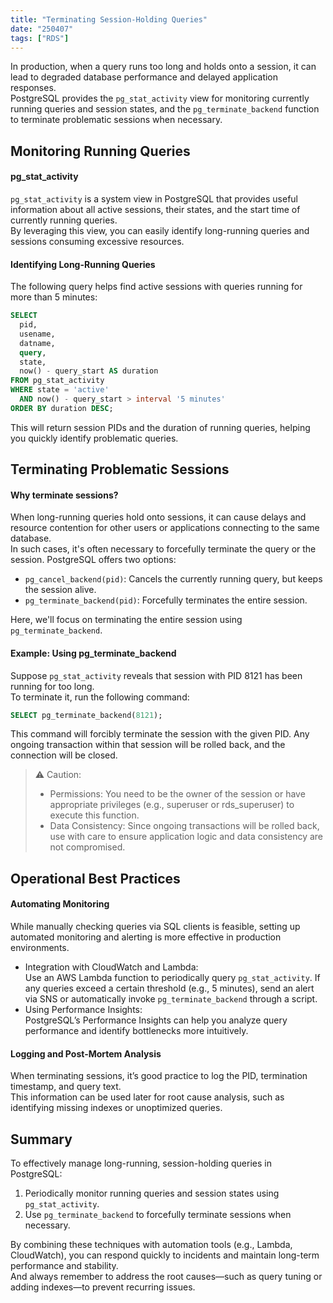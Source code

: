 ```yaml
---
title: "Terminating Session-Holding Queries"
date: "250407"
tags: ["RDS"]
---
```


In production, when a query runs too long and holds onto a session, it can lead to degraded database performance and delayed application responses.  
PostgreSQL provides the `pg_stat_activity` view for monitoring currently running queries and session states, and the `pg_terminate_backend` function to terminate problematic sessions when necessary.

## Monitoring Running Queries

#### pg_stat_activity

`pg_stat_activity` is a system view in PostgreSQL that provides useful information about all active sessions, their states, and the start time of currently running queries.  
By leveraging this view, you can easily identify long-running queries and sessions consuming excessive resources.

#### Identifying Long-Running Queries

The following query helps find active sessions with queries running for more than 5 minutes:

```sql
SELECT
  pid,
  usename,
  datname,
  query,
  state,
  now() - query_start AS duration
FROM pg_stat_activity
WHERE state = 'active'
  AND now() - query_start > interval '5 minutes'
ORDER BY duration DESC;
```

This will return session PIDs and the duration of running queries, helping you quickly identify problematic queries.

## Terminating Problematic Sessions

#### Why terminate sessions?

When long-running queries hold onto sessions, it can cause delays and resource contention for other users or applications connecting to the same database.  
In such cases, it's often necessary to forcefully terminate the query or the session. PostgreSQL offers two options:

- `pg_cancel_backend(pid)`: Cancels the currently running query, but keeps the session alive.
- `pg_terminate_backend(pid)`: Forcefully terminates the entire session.

Here, we'll focus on terminating the entire session using `pg_terminate_backend`.

#### Example: Using pg_terminate_backend

Suppose `pg_stat_activity` reveals that session with PID 8121 has been running for too long.  
To terminate it, run the following command:

```sql
SELECT pg_terminate_backend(8121);
```

This command will forcibly terminate the session with the given PID. Any ongoing transaction within that session will be rolled back, and the connection will be closed.

> ⚠️ Caution:
>
> - Permissions: You need to be the owner of the session or have appropriate privileges (e.g., superuser or rds_superuser) to execute this function.
> - Data Consistency: Since ongoing transactions will be rolled back, use with care to ensure application logic and data consistency are not compromised.

## Operational Best Practices

#### Automating Monitoring

While manually checking queries via SQL clients is feasible, setting up automated monitoring and alerting is more effective in production environments.

- Integration with CloudWatch and Lambda:  
  Use an AWS Lambda function to periodically query `pg_stat_activity`. If any queries exceed a certain threshold (e.g., 5 minutes), send an alert via SNS or automatically invoke `pg_terminate_backend` through a script.
- Using Performance Insights:  
  PostgreSQL’s Performance Insights can help you analyze query performance and identify bottlenecks more intuitively.

#### Logging and Post-Mortem Analysis

When terminating sessions, it’s good practice to log the PID, termination timestamp, and query text.  
This information can be used later for root cause analysis, such as identifying missing indexes or unoptimized queries.

## Summary

To effectively manage long-running, session-holding queries in PostgreSQL:

1. Periodically monitor running queries and session states using `pg_stat_activity`.
2. Use `pg_terminate_backend` to forcefully terminate sessions when necessary.

By combining these techniques with automation tools (e.g., Lambda, CloudWatch), you can respond quickly to incidents and maintain long-term performance and stability.  
And always remember to address the root causes—such as query tuning or adding indexes—to prevent recurring issues.
